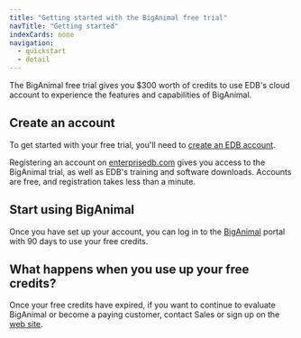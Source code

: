 ```yaml
---
title: "Getting started with the BigAnimal free trial"
navTitle: "Getting started" 
indexCards: none
navigation:
  - quickstart
  - detail
---
```


The BigAnimal free trial gives you $300 worth of credits to use EDB's cloud account to experience the features and capabilities of BigAnimal.

## Create an account

To get started with your free trial, you'll need to [create an EDB account](detail/create_an_account). 

Registering an account on [enterprisedb.com](https://www.enterprisedb.com/) gives you access to the BigAnimal trial, as well as EDB's training and software downloads. 
Accounts are free, and registration takes less than a minute.

## Start using BigAnimal

Once you have set up your account, you can log in to the [BigAnimal](https://portal.biganimal.com) portal with 90 days to use your free credits.

## What happens when you use up your free credits? 

Once your free credits have expired, if you want to continue to evaluate BigAnimal or become a paying customer, contact Sales or sign up on the [web site](https://www.enterprisedb.com/).